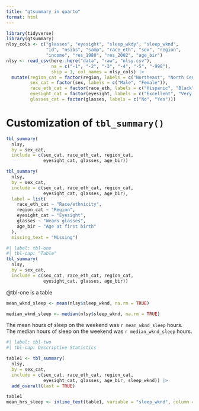 ```yaml
---
title: "gtsummary in quarto"
format: html
---
```


```r

library(tidyverse)
library(gtsummary)
nlsy_cols <- c("glasses", "eyesight", "sleep_wkdy", "sleep_wknd", 
               "id", "nsibs", "samp", "race_eth", "sex", "region", 
               "income", "res_1980", "res_2002", "age_bir")
nlsy <- read_csv(here::here("data", "raw", "nlsy.csv"), 
                 na = c("-1", "-2", "-3", "-4", "-5", "-998"),
                 skip = 1, col_names = nlsy_cols) |> 
  mutate(region_cat = factor(region, labels = c("Northeast", "North Central", "South", "West")),
         sex_cat = factor(sex, labels = c("Male", "Female")),
         race_eth_cat = factor(race_eth, labels = c("Hispanic", "Black", "Non-Black, Non-Hispanic")),
         eyesight_cat = factor(eyesight, labels = c("Excellent", "Very good", "Good", "Fair", "Poor")),
         glasses_cat = factor(glasses, labels = c("No", "Yes"))) 
```

# Customization of `tbl_summary()`

```r

tbl_summary(
  nlsy,
  by = sex_cat,
  include = c(sex_cat, race_eth_cat, region_cat,
              eyesight_cat, glasses, age_bir))
```

```r

tbl_summary(
  nlsy,
  by = sex_cat,
  include = c(sex_cat, race_eth_cat, region_cat,
              eyesight_cat, glasses, age_bir),
  label = list(
    race_eth_cat ~ "Race/ethnicity",
    region_cat ~ "Region",
    eyesight_cat ~ "Eyesight",
    glasses ~ "Wears glasses",
    age_bir ~ "Age at first birth"
  ),
  missing_text = "Missing")
```

```r
#| label: tbl-one
#| tbl-cap: "Table"
tbl_summary(
  nlsy,
  by = sex_cat,
  include = c(sex_cat, race_eth_cat, region_cat,
              eyesight_cat, glasses, age_bir))
```

@tbl-one is a table

```r
mean_wknd_sleep <- mean(nlsy$sleep_wknd, na.rm = TRUE)

median_wknd_sleep <- median(nlsy$sleep_wknd, na.rm = TRUE)

```
The mean hours of sleep on the weekend was `r mean_wknd_sleep` hours.
The median hours of sleep on the weekend was `r median_wknd_sleep` hours.

```r
#| label: tbl-two
#| tbl-cap: Descriptive Statistics

table1 <- tbl_summary(
  nlsy,
  by = sex_cat,
  include = c(sex_cat, race_eth_cat, region_cat,
              eyesight_cat, glasses, age_bir, sleep_wknd)) |> 
  add_overall(last = TRUE)

table1
mean_hrs_sleep <- inline_text(table1, variable = "sleep_wknd", column = "stat_0")
```
